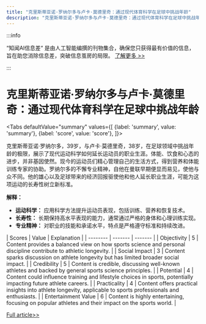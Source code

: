 ```yaml
---
title: "克里斯蒂亚诺·罗纳尔多与卢卡·莫德里奇：通过现代体育科学在足球中挑战年龄"
description: "克里斯蒂亚诺·罗纳尔多与卢卡·莫德里奇：通过现代体育科学在足球中挑战年龄"
---
```



:::info

“知闻AI信息差“ 是由人工智能编撰的刊物集合，确保您只获得最有价值的信息，旨在助您消除信息差，突破信息茧房的局限。  [了解更多 >>](/)

:::

# 克里斯蒂亚诺·罗纳尔多与卢卡·莫德里奇：通过现代体育科学在足球中挑战年龄


<Tabs
	defaultValue="summary"
	values={[
	{label: 'summary', value: 'summary'},
	{label: 'score', value: 'score'},
]}>
<TabItem value="summary">


克里斯蒂亚诺·罗纳尔多，39岁，与卢卡·莫德里奇，38岁，在足球领域中挑战年龄的极限，展示了现代运动科学如何延长运动员的职业生涯。体能、饮食和心态的进步，并非基因使然。现今的运动员们精心管理自己的生活方式，得到营养和体能训练专家的协助。罗纳尔多的不懈专业精神，自他在曼联早期便显而易见，使他与众不同。他的雄心以及足球带来的经济回报驱使他和他人延长职业生涯，可能为这项运动的长寿性树立新标准。

**解释：**
- **运动科学：** 应用科学方法提升运动员表现，包括训练、营养和恢复技术。
- **长寿性：** 长期保持高水平表现的能力，通常通过严格的身体和心理训练实现。
- **专业精神：** 对职业的技能和承诺水平，特点是严格遵守标准和持续改进。
</TabItem>
<TabItem value="score">
	| Scores     | Value   | Explanation |
	| -------- | ------- | ------- |
	| Objectivity  | 5    | Content provides a balanced view on how sports science and personal discipline contribute to athletic longevity.    |
	| Social Impact | 3     | Content sparks discussion on athlete longevity but has limited broader social impact.    |
	| Credibility    | 5    | Content is credible, discussing well-known athletes and backed by general sports science principles.    |
	| Potential    | 4    | Content could influence training and lifestyle choices in sports, potentially impacting future athlete careers.    |
	| Practicality    | 4    | Content offers practical insights into athlete longevity, applicable to sports professionals and enthusiasts.    |
	| Entertainment Value    | 6    | Content is highly entertaining, focusing on popular athletes and their impact on the sports world.    |
</TabItem>
</Tabs>

[Full article>>](https://apnews.com/article/cristiano-ronaldo-age-luka-modric-euro-2024-1e869d951a0b8f99bcdd361a838b536e)
